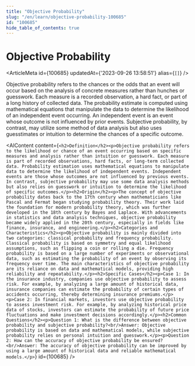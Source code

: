 ```yaml
---
title: "Objective Probability"
slug: "/en/learn/objective-probability-100685"
id: "100685"
hide_table_of_contents: true
---
```



# Objective Probability

<ArticleMeta id={100685} updatedAt={'2023-09-26 13:58:51'} alias={`[]`} />
<div className='border-solid border-b border-t-0 my-4 border-[var(--ifm-color-gray-300)]' />

Objective probability refers to the chances or the odds that an event will occur based on the analysis of concrete measures rather than hunches or guesswork. Each measure is a recorded observation, a hard fact, or part of a long history of collected data. The probability estimate is computed using mathematical equations that manipulate the data to determine the likelihood of an independent event occurring. An independent event is an event whose outcome is not influenced by prior events. Subjective probability, by contrast, may utilize some method of data analysis but also uses guesstimates or intuition to determine the chances of a specific outcome.

<AIContent content={`<h2>Definition</h2><p>Objective probability refers to the likelihood or chance of an event occurring based on specific measures and analysis rather than intuition or guesswork. Each measure is part of recorded observations, hard facts, or long-term collected data. Probability estimation uses mathematical equations to manipulate data to determine the likelihood of independent events. Independent events are those whose outcomes are not influenced by previous events. In contrast, subjective probability may use some data analysis methods but also relies on guesswork or intuition to determine the likelihood of specific outcomes.</p><h2>Origin</h2><p>The concept of objective probability dates back to the 17th century when mathematicians like Pascal and Fermat began studying probability theory. Their work laid the foundation for modern probability theory, which was further developed in the 18th century by Bayes and Laplace. With advancements in statistics and data analysis techniques, objective probability became widely applied in the 20th century, especially in fields like finance, insurance, and engineering.</p><h2>Categories and Characteristics</h2><p>Objective probability is mainly divided into two categories: classical probability and frequency probability. Classical probability is based on symmetry and equal likelihood assumptions, such as flipping a coin or rolling a die. Frequency probability is based on a large number of experiments or observational data, such as estimating the probability of an event by observing its frequency over time. The main characteristics of objective probability are its reliance on data and mathematical models, providing high reliability and repeatability.</p><h2>Specific Cases</h2><p>Case 1: In the insurance industry, companies use objective probability to assess risk. For example, by analyzing a large amount of historical data, insurance companies can estimate the probability of certain types of accidents occurring, thereby determining insurance premiums.</p><p>Case 2: In financial markets, investors use objective probability to assess investment risk. For example, by analyzing historical price data of stocks, investors can estimate the probability of future price fluctuations and make investment decisions accordingly.</p><h2>Common Questions</h2><p>Question 1: What is the difference between objective probability and subjective probability?<br/>Answer: Objective probability is based on data and mathematical models, while subjective probability relies on personal intuition and guesswork.</p><p>Question 2: How can the accuracy of objective probability be ensured?<br/>Answer: The accuracy of objective probability can be improved by using a large amount of historical data and reliable mathematical models.</p>`} id={100685} />
